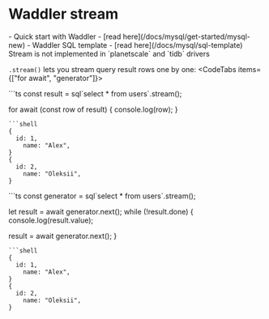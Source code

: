 
# Waddler stream
<Prerequisites>
- Quick start with Waddler - [read here](/docs/mysql/get-started/mysql-new)
- Waddler SQL template - [read here](/docs/mysql/sql-template)
</Prerequisites>
<br/>

<Callout type='info' title='Note'>
Stream is not implemented in `planetscale` and `tidb` drivers
</Callout>

`.stream()` lets you stream query result rows one by one:
<CodeTabs items={["for await", "generator"]}>
<Section>
```ts
const result = sql`select * from users`.stream();

for await (const row of result) {
  console.log(row);
}
```
```shell
{
  id: 1,
	name: "Alex",
}
{
  id: 2,
	name: "Oleksii",
}
```
</Section>
<Section>
```ts
const generator = sql`select * from users`.stream();

let result = await generator.next();
while (!result.done) {
  console.log(result.value);

  result = await generator.next();
}
```
```shell
{
  id: 1,
	name: "Alex",
}
{
  id: 2,
	name: "Oleksii",
}
```
</Section>
</CodeTabs>
